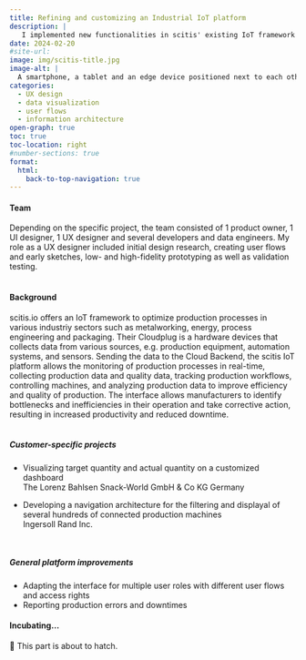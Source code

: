 ```yaml
---
title: Refining and customizing an Industrial IoT platform
description: |
   I implemented new functionalities in scitis' existing IoT framework as well as worked on customized features for customers. 
date: 2024-02-20
#site-url:
image: img/scitis-title.jpg
image-alt: |
  A smartphone, a tablet and an edge device positioned next to each other. A dashboard can be seen on the screens of both the smartphone and the tablet.
categories:
  - UX design
  - data visualization
  - user flows
  - information architecture
open-graph: true
toc: true
toc-location: right
#number-sections: true
format:
  html:
    back-to-top-navigation: true
---
```

#### Team
Depending on the specific project, the team consisted of 1 product owner, 1 UI designer, 1 UX designer and several developers and data engineers. My role as a UX designer included initial [design research]{.highlight}, creating [user flows]{.highlight} and early [sketches]{.highlight}, [low- and high-fidelity prototyping]{.highlight} as well as [validation testing]{.highlight}.<br><br>

#### Background
scitis.io offers an IoT framework to optimize production processes in various industriy sectors such as metalworking, energy, process engineering and packaging. Their Cloudplug is a hardware devices that collects data from various sources, e.g. production equipment, automation systems, and sensors. Sending the data to the Cloud Backend, the scitis IoT platform allows the monitoring of production processes in real-time, collecting production data and quality data, tracking production workflows, controlling machines, and analyzing production data to improve efficiency and quality of production. The interface allows manufacturers to identify bottlenecks and inefficiencies in their operation and take corrective action, resulting in increased productivity and reduced downtime.<br><br>


##### Customer-specific projects
- Visualizing target quantity and actual quantity on a customized dashboard<br>[The Lorenz Bahlsen Snack-World GmbH & Co KG Germany]{.lighter}

- Developing a navigation architecture for the filtering and displayal of several hundreds of connected production machines<br>[Ingersoll Rand Inc.]{.lighter}

<br>

##### General platform improvements
- Adapting the interface for multiple user roles with different user flows and access rights
- Reporting production errors and downtimes


::: {.tbc}
#### Incubating... {.unnumbered .unlisted}
🐣 This part is about to hatch.
:::